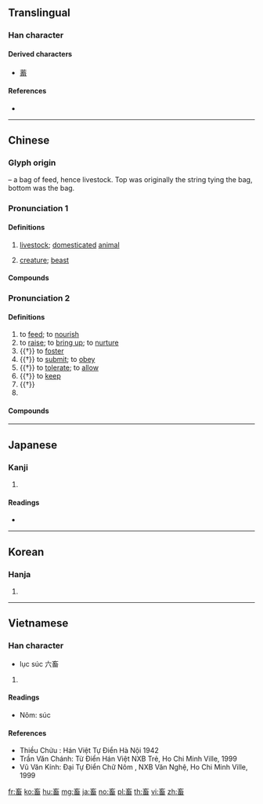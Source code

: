 ==Translingual==

===Han character===
{{Han char|rn=102|rad=田|as=05|sn=10|four=00603|canj=YVIW|ids=⿱玄田}}

====Derived characters====
* [[蓄]]

====References====
* {{Han ref|kx=0761.120|dkj=21814|dj=1171.050|hdz=42538.040|uh=755C|ud=30044|bh=AF62|bd=44898}}

----

==Chinese==
{{zh-forms|alt=𤲸}}

===Glyph origin===
{{Han etym}}
{{Han compound|玄|田|ls=p}} – a bag of feed, hence livestock. Top was originally the string tying the bag, bottom was the bag.

===Pronunciation 1===
{{zh-pron
|m=chù
|c=cuk1
|h=pfs=chhuk/hiuk
|mn=qz,tw,xm:thiok/qz,xm,zz:hiok/tw:thek
|mn_note=thiok/hiok - literary; thek - vernacular
|w=4tshoq
|mc=1
|oc=1+2,1+2
|ma=
|cat=n
}}

====Definitions====
{{zh-hanzi}}

# [[livestock]]; [[domesticated]] [[animal]]
#: {{zh-x|家畜{chù}|domesticated animal}}
# [[creature]]; [[beast]]
#: {{zh-x|畜{chù}生|beast, brute}}

====Compounds====
{{zh-der|fold=1|五畜|力畜|孽畜|六畜|公畜|役畜|六畜不安|家畜|扁毛畜生|畜牲|畜生|牲畜|畜疫|畜產|畜力|牧養納畜|畜肥|業畜|種畜|老畜生|耕畜|造畜稠棧}}

===Pronunciation 2===
{{zh-pron
|m=xù
|c=cuk1
|h=pfs=hiuk
|mn=hiok
|w=4xioq
|mc=2
|oc=3+4,3
|ma=
|cat=v,pn
}}

====Definitions====
{{zh-hanzi}}

# to [[feed]]; to [[nourish]]
# to [[raise]]; to [[bring up]]; to [[nurture]]
# {{†}} to [[foster]]
# {{†}} to [[submit]]; to [[obey]]
# {{†}} to [[tolerate]]; to [[allow]]
# {{†}} to [[keep]]
# {{†}} {{zh-alt-form|蓄|to [[store up]]; to [[accumulate]]}}
# {{surname|lang=zh}}

====Compounds====
{{zh-der|fold=1|小畜|事畜|儋石之畜|仰事俯畜|畜牧業|畜牧學|畜養|牧畜|畜牧|豕交獸畜}}

----

==Japanese==

===Kanji===
{{ja-kanji|grade=c|rs=田05}}

# {{defn|lang=ja|sort=田05}}

====Readings====
* {{ja-readings|goon=[[ちく]] (chiku), [[きく]] (kiku)|kanon=[[ちく]] (chiku), [[きく]] (kiku)|kun=[[たくわえる]] (takuwaeru), [[やしなう]] (yashinau), [[かう]] (kau)}}

----

==Korean==

===Hanja===
{{ko-hanja|hangeul=[[축]], [[휵]]|eumhun=|rv=chuk, hyuk|mr=ch'uk, hyuk|y=chwuk, hyuk}}

# {{defn|lang=ko|sort=田05}}

----

==Vietnamese==

===Han character===
{{vi-hantu|[[súc]], [[húc]], [[sục]]|rs=田05}}

* lục súc 六畜
# {{defn|lang=vi|sort=田05}}

====Readings====
* Nôm: súc

====References====
* Thiều Chửu : Hán Việt Tự Điển Hà Nội 1942
* Trần Văn Chánh: Từ Điển Hán Việt NXB Trẻ, Ho Chi Minh Ville, 1999
* Vũ Văn Kính: Đại Tự Điển Chữ Nôm , NXB Văn Nghệ, Ho Chi Minh Ville, 1999

[[fr:畜]]
[[ko:畜]]
[[hu:畜]]
[[mg:畜]]
[[ja:畜]]
[[no:畜]]
[[pl:畜]]
[[th:畜]]
[[vi:畜]]
[[zh:畜]]